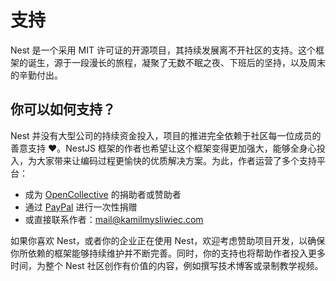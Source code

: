 # 支持

Nest 是一个采用 MIT 许可证的开源项目，其持续发展离不开社区的支持。这个框架的诞生，源于一段漫长的旅程，凝聚了无数不眠之夜、下班后的坚持，以及周末的辛勤付出。

## 你可以如何支持？

Nest 并没有大型公司的持续资金投入，项目的推进完全依赖于社区每一位成员的善意支持 ❤️。NestJS 框架的作者也希望让这个框架变得更加强大，能够全身心投入，为大家带来让编码过程更愉快的优质解决方案。为此，作者运营了多个支持平台：

- 成为 [OpenCollective](https://opencollective.com/nest) 的捐助者或赞助者
- 通过 [PayPal](https://paypal.me/kamilmysliwiec) 进行一次性捐赠
- 或直接联系作者：[mail@kamilmysliwiec.com](mailto:mail@kamilmysliwiec.com)

如果你喜欢 Nest，或者你的企业正在使用 Nest，欢迎考虑赞助项目开发，以确保你所依赖的框架能够持续维护并不断完善。同时，你的支持也将帮助作者投入更多时间，为整个 Nest 社区创作有价值的内容，例如撰写技术博客或录制教学视频。
